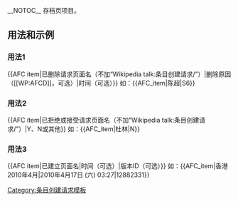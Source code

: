 <includeonly><!-- 在這裡加入模板的保護標識 --></includeonly><noinclude>{{template doc page viewed directly}}</noinclude>
<!-- 在本行下編輯模板說明 -->
__NOTOC__
{{esoteric}}
存档页项目。

== 用法和示例 ==
=== 用法1 ===
<nowiki>{{AFC item|已删除请求页面名（不加“Wikipedia talk:条目创建请求/”）|删除原因（[[WP:AFCD]]，可选）|时间（可选）}}</nowiki>
如：<nowiki>{{AFC_item|陈超|S6}}</nowiki>
{{AFC_item|陈超|S6}}
=== 用法2 ===
<nowiki>{{AFC item|已拒绝或接受请求页面名（不加“Wikipedia talk:条目创建请求/”）|Y、N或其他}}</nowiki>
如：<nowiki>{{AFC_item|杜林|N}}</nowiki>
{{AFC_item|杜林|N}}

=== 用法3 ===
<nowiki>{{AFC item|已建立页面名|时间（可选）|版本ID（可选）}}</nowiki>
如：<nowiki>{{AFC_item|香港2010年4月|2010年4月17日 (六) 03:27|12882331}}</nowiki>
{{AFC_item|香港2010年4月|2010年4月17日 (六) 03:27|12882331}}
<includeonly>
<!-- 本行下加入模板的分類 -->
[[Category:条目创建请求模板]]
<!-- 本行下加入模板的跨語言鏈接 -->

</includeonly>
